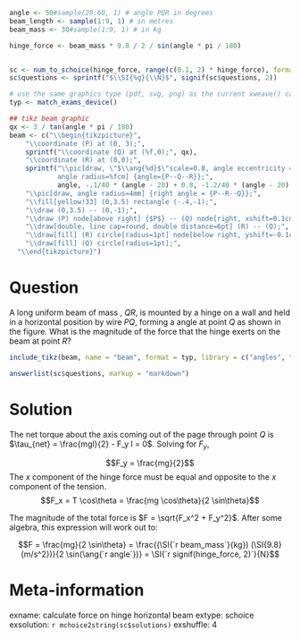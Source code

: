 ```r
angle <- 50#sample(20:60, 1) # angle PQR in degrees
beam_length <- sample(1:9, 1) # in metres
beam_mass <- 30#sample(1:9, 1) # in kg

hinge_force <- beam_mass * 9.8 / 2 / sin(angle * pi / 180)


sc <- num_to_schoice(hinge_force, range(c(0.1, 2) * hinge_force), format = FALSE)
sc$questions <- sprintf("$\\SI{%g}{\\N}$", signif(sc$questions, 2))

# use the same graphics type (pdf, svg, png) as the current xweave() call
typ <- match_exams_device()

## tikz beam graphic
qx <- 3 / tan(angle * pi / 180)
beam <- c("\\begin{tikzpicture}",
    "\\coordinate (P) at (0, 3);",
    sprintf("\\coordinate (Q) at (%f,0);", qx),
    "\\coordinate (R) at (0,0);",
    sprintf("\\pic[draw, \"$\\ang{%d}$\"scale=0.8, angle eccentricity = %f, 
            angle radius=%fcm] {angle={P--Q--R}};", 
            angle, -.1/40 * (angle - 20) + 0.8, -1.2/40 * (angle - 20) + 2.2),
    "\\pic[draw, angle radius=4mm] {right angle = {P--R--Q}};",
    "\\fill[yellow!33] (0,3.5) rectangle (-.4,-1);",
    "\\draw (0,3.5) -- (0,-1);",
    "\\draw (P) node[above right] {$P$} -- (Q) node[right, xshift=0.1cm] {$Q$};",
    "\\draw[double, line cap=round, double distance=6pt] (R) -- (Q);",
    "\\draw[fill] (R) circle[radius=1pt] node[below right, yshift=-0.1cm] {$R$};",
    "\\draw[fill] (Q) circle[radius=1pt];",
  "\\end{tikzpicture}")
```

Question
========
A \SI{`r fmt(beam_length, digits=1)`}{m} long uniform beam of mass \SI{`r fmt(beam_mass, digits=1)`}{kg}, $QR$, is mounted by a hinge on a wall and held in a horizontal position by wire $PQ$, forming a \ang{`r angle`} angle at point $Q$ as shown in the figure. What is the magnitude of the force that the hinge exerts on the beam at point $R$?

```r
include_tikz(beam, name = "beam", format = typ, library = c("angles", "quotes"), packages="siunitx")
```

```r
answerlist(sc$questions, markup = "markdown")
```


Solution
========
The net torque about the axis coming out of the page through point $Q$ is $\tau_{net} = \frac{mgl}{2} - F_y l = 0$.
Solving for $F_y$,

$$F_y = \frac{mg}{2}$$
The $x$ component of the hinge force must be equal and opposite to the $x$ component of the tension.
$$F_x = T \cos\theta = \frac{mg \cos\theta}{2 \sin\theta}$$

The magnitude of the total force is $F = \sqrt{F_x^2 + F_y^2}$. After some algebra, this expression will work out to:

$$F = \frac{mg}{2 \sin\theta} = \frac{(\SI{`r beam_mass`}{kg}) (\SI{9.8}{m/s^2})}{2 \sin(\ang{`r angle`})} = \SI{`r signif(hinge_force, 2)`}{N}$$

Meta-information
================
exname: calculate force on hinge horizontal beam
extype: schoice
exsolution: `r mchoice2string(sc$solutions)`
exshuffle: 4
